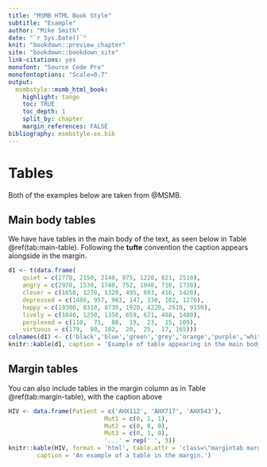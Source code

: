 ```yaml
---
title: "MSMB HTML Book Style"
subtitle: "Example"
author: "Mike Smith"
date: "`r Sys.Date()`"
knit: "bookdown::preview_chapter"
site: "bookdown::bookdown_site"
link-citations: yes
monofont: "Source Code Pro"
monofontoptions: "Scale=0.7"
output:
  msmbstyle::msmb_html_book:
    highlight: tango
    toc: TRUE
    toc_depth: 1
    split_by: chapter
    margin_references: FALSE
bibliography: msmbstyle-ex.bib
---
```


# Tables

Both of the examples below are taken from @MSMB.

## Main body tables

We have have tables in the main body of the text, as seen below in Table \@ref(tab:main-table).  Following the **tufte** convention the caption appears alongside in the margin.

```r
d1 <- t(data.frame(
    quiet = c(2770, 2150, 2140, 875, 1220, 821, 2510),
    angry = c(2970, 1530, 1740, 752, 1040, 710, 1730),
    clever = c(1650, 1270, 1320, 495, 693, 416, 1420),
    depressed = c(1480, 957, 983, 147, 330, 102, 1270),
    happy = c(19300, 8310, 8730, 1920, 4220, 2610, 9150),
    lively = c(1840, 1250, 1350, 659, 621, 488, 1480),
    perplexed = c(110,  71,  80,  19,  23,  15, 109),
    virtuous = c(179,  80, 102,  20,  25,  17, 165)))
colnames(d1) <- c('black','blue','green','grey','orange','purple','white')
knitr::kable(d1, caption = 'Example of table appearing in the main body of the text.')
```

## Margin tables

You can also include tables in the margin column as in Table \@ref(tab:margin-table), with the caption above

```r
HIV <- data.frame(Patient = c('AHX112', 'AHX717', 'AHX543'), 
                           Mut1 = c(0, 1, 1),
                           Mut2 = c(0, 0, 0),
                           Mut3 = c(0, 1, 0),
                           '...' = rep(' ', 3))
knitr::kable(HIV, format = 'html', table.attr = 'class=\"margintab marginnote\"',
        caption = 'An example of a table in the margin.')
```
